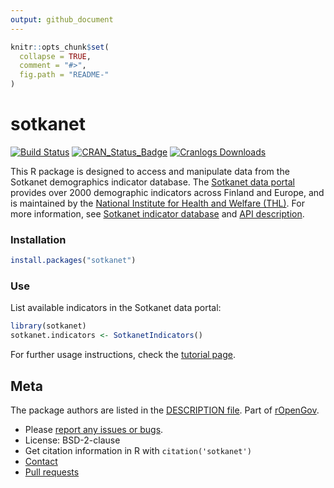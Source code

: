 ```yaml
---
output: github_document
---
```


<!-- README.md is generated from README.Rmd. Please edit that file -->

```r
knitr::opts_chunk$set(
  collapse = TRUE,
  comment = "#>",
  fig.path = "README-"
)
```

sotkanet
=====

[![Build Status](https://api.travis-ci.org/rOpenGov/sotkanet.png)](https://travis-ci.org/rOpenGov/sotkanet)
[![CRAN_Status_Badge](http://www.r-pkg.org/badges/version/sotkanet)](http://cran.r-project.org/package=sotkanet)
[![Cranlogs Downloads](http://cranlogs.r-pkg.org/badges/grand-total/sotkanet)](http://cran.r-project.org/package=sotkanet)
<!--[![Stories in Ready](https://badge.waffle.io/ropengov/sotkanet.png?label=Ready)](http://waffle.io/ropengov/sotkanet)-->
<!--[SNM](http://scisoft-net-map.isri.cmu.edu/application/sotkanet)-->


This R package is designed to access and manipulate data from the
Sotkanet demographics indicator database. The [Sotkanet data
portal](http://uusi.sotkanet.fi/portal/page/portal/etusivu/hakusivu)
provides over 2000 demographic indicators across Finland and Europe,
and is maintained by the [National Institute for Health and Welfare
(THL)](http://www.thl.fi). For more information, see [Sotkanet
indicator
database](http://uusi.sotkanet.fi/portal/page/portal/etusivu/tietoa_palvelusta)
and [API
description](http://uusi.sotkanet.fi/portal/pls/portal/!PORTAL.wwpob_page.show?_docname=22001.PDF).


### Installation

```r
install.packages("sotkanet")
```


### Use

List available indicators in the Sotkanet data portal:

```r
library(sotkanet) 
sotkanet.indicators <- SotkanetIndicators()
```

For further usage instructions, check the [tutorial page](https://github.com/rOpenGov/sotkanet/blob/master/vignettes/tutorial.md). 


## Meta

The package authors are listed in the [DESCRIPTION file](DESCRIPTION). Part of [rOpenGov](http://ropengov.github.io/).

* Please [report any issues or bugs](https://github.com/ropengov/sotkanet/issues).
* License: BSD-2-clause
* Get citation information in R with `citation('sotkanet')`
* [Contact](http://ropengov.github.io/contribute/)
* [Pull requests](https://github.com/ropengov/sotkanet/)